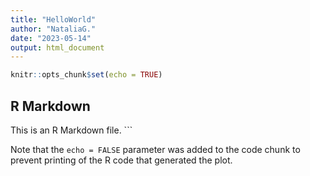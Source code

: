 ```yaml
---
title: "HelloWorld"
author: "NataliaG."
date: "2023-05-14"
output: html_document
---
```


```r
knitr::opts_chunk$set(echo = TRUE)
```

## R Markdown

This is an R Markdown file.
```

Note that the `echo = FALSE` parameter was added to the code chunk to prevent printing of the R code that generated the plot.
